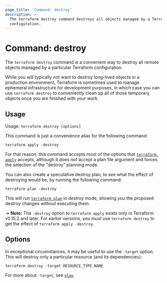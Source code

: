```yaml
---
page_title: 'Command: destroy'
description: >-
  The terraform destroy command destroys all objects managed by a Terraform
  configuration.
---
```


# Command: destroy

The `terraform destroy` command is a convenient way to destroy all remote
objects managed by a particular Terraform configuration.

While you will typically not want to destroy long-lived objects in a production
environment, Terraform is sometimes used to manage ephemeral infrastructure
for development purposes, in which case you can use `terraform destroy` to
conveniently clean up all of those temporary objects once you are finished
with your work.

## Usage

Usage: `terraform destroy [options]`

This command is just a convenience alias for the following command:

```
terraform apply -destroy
```

For that reason, this command accepts most of the options that
[`terraform apply`](/terraform/cli/commands/apply) accepts, although it does
not accept a plan file argument and forces the selection of the "destroy"
planning mode.

You can also create a speculative destroy plan, to see what the effect of
destroying would be, by running the following command:

```
terraform plan -destroy
```

This will run [`terraform plan`](/terraform/cli/commands/plan) in _destroy_ mode, showing
you the proposed destroy changes without executing them.

-> **Note:** The `-destroy` option to `terraform apply` exists only in
Terraform v0.15.2 and later. For earlier versions, you _must_ use
`terraform destroy` to get the effect of `terraform apply -destroy`.

## Options

In exceptional circumstances, it may be useful to use the `-target` option. 
This will destroy only a particular resource (and its dependencies):

```
terraform destroy -target RESOURCE_TYPE.NAME
```

For more about `-target`, see [`plan`](/cli/commands/plan).
